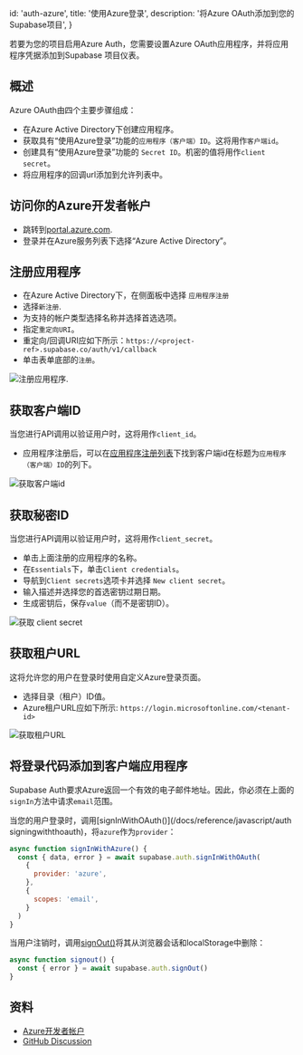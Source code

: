 
  id: 'auth-azure',
  title: '使用Azure登录',
  description: '将Azure OAuth添加到您的Supabase项目',
}

若要为您的项目启用Azure Auth，您需要设置Azure OAuth应用程序，并将应用程序凭据添加到Supabase 项目仪表。

## 概述

Azure OAuth由四个主要步骤组成：

- 在Azure Active Directory下创建应用程序。
- 获取具有“使用Azure登录”功能的`应用程序（客户端）ID`。这将用作`客户端id`。
- 创建具有“使用Azure登录”功能的 `Secret ID`。机密的值将用作`client secret`。
- 将应用程序的回调url添加到允许列表中。

## 访问你的Azure开发者帐户

- 跳转到[portal.azure.com](https://portal.azure.com/#home).
- 登录并在Azure服务列表下选择“Azure Active Directory”。 

## 注册应用程序

- 在Azure Active Directory下，在侧面板中选择 `应用程序注册` 
- 选择`新注册`.
- 为支持的帐户类型选择名称并选择首选选项。
- 指定`重定向URI`。
- 重定向/回调URI应如下所示：`https://<project-ref>.supabase.co/auth/v1/callback` 
- 单击表单底部的`注册`。

![注册应用程序.](/docs/img/guides/auth-azure/azure-register-app.png)

## 获取客户端ID

当您进行API调用以验证用户时，这将用作`client_id`。

- 应用程序注册后，可以在[应用程序注册列表](https://portal.azure.com/#blade/Microsoft_AAD_IAM/ActiveDirectoryMenuBlade/RegisteredApps)下找到客户端id在标题为`应用程序（客户端）ID`的列下。 

![获取客户端id](/docs/img/guides/auth-azure/azure-client-id.png)

## 获取秘密ID

当您进行API调用以验证用户时，这将用作`client_secret`。

- 单击上面注册的应用程序的名称。
- 在`Essentials`下，单击`Client credentials`。
- 导航到`Client secrets`选项卡并选择  `New client secret`。 
- 输入描述并选择您的首选密钥过期日期。
- 生成密钥后，保存`value`（而不是密钥ID）。

![获取 client secret](/docs/img/guides/auth-azure/azure-client-secret.png)

## 获取租户URL

这将允许您的用户在登录时使用自定义Azure登录页面。

- 选择目录（租户）ID值。
- Azure租户URL应如下所示: `https://login.microsoftonline.com/<tenant-id>`

![获取租户URL](/docs/img/guides/auth-azure/azure-tenant-url.png)

## 将登录代码添加到客户端应用程序

<Admonition type="tip">

Supabase Auth要求Azure返回一个有效的电子邮件地址。因此，你必须在上面的`signIn`方法中请求`email`范围。

</Admonition>

当您的用户登录时，调用[signInWithOAuth()](/docs/reference/javascript/auth signingwiththoauth)，将`azure`作为`provider`： 
```js
async function signInWithAzure() {
  const { data, error } = await supabase.auth.signInWithOAuth(
    {
      provider: 'azure',
    },
    {
      scopes: 'email',
    }
  )
}
```

当用户注销时，调用[signOut()](/docs/reference/javascript/auth-signout)将其从浏览器会话和localStorage中删除：

```js
async function signout() {
  const { error } = await supabase.auth.signOut()
}
```

## 资料

- [Azure开发者帐户](https://portal.azure.com)
- [GitHub Discussion](https://github.com/supabase/gotrue/pull/54#issuecomment-757043573)



